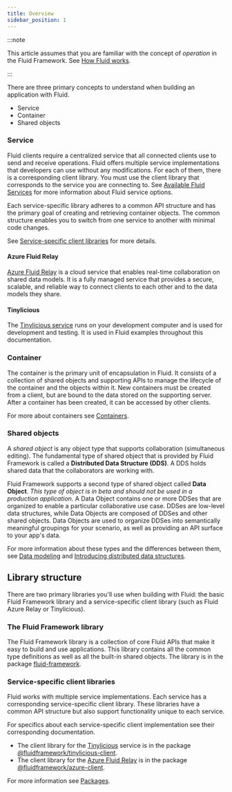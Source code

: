 ```yaml
---
title: Overview
sidebar_position: 1
---
```


:::note

This article assumes that you are familiar with the concept of _operation_ in the Fluid Framework. See [How Fluid works](..#how-fluid-works).

:::

There are three primary concepts to understand when building an application with Fluid.

-   Service
-   Container
-   Shared objects

### Service

Fluid clients require a centralized service that all connected clients use to send and receive operations. Fluid offers multiple service implementations that developers can use without any modifications. For each of them, there is a corresponding client library. You must use the client library that corresponds to the service you are connecting to. See [Available Fluid Services](../deployment/service-options) for more information about Fluid service options.

Each service-specific library adheres to a common API structure and has the primary goal of creating and retrieving container objects. The common structure enables you to switch from one service to another with minimal code changes.

See [Service-specific client libraries](#service-specific-client-libraries) for more details.

#### Azure Fluid Relay

[Azure Fluid Relay](../deployment/azure-frs) is a cloud service that enables real-time collaboration on shared data models. It is a fully managed service that provides a secure, scalable, and reliable way to connect clients to each other and to the data models they share.

#### Tinylicious

The [Tinylicious service](/docs/testing/tinylicious) runs on your development computer and is used for development and testing.
It is used in Fluid examples throughout this documentation.

### Container

The container is the primary unit of encapsulation in Fluid. It consists of a collection of shared objects and supporting APIs to manage the lifecycle of the container and the objects within it. New containers must be created from a client, but are bound to the data stored on the supporting server. After a container has been created, it can be accessed by other clients.

For more about containers see [Containers](./containers).

### Shared objects

A _shared object_ is any object type that supports collaboration (simultaneous editing).
The fundamental type of shared object that is provided by Fluid Framework is called a **Distributed Data Structure (DDS)**. A DDS holds shared data that the collaborators are working with.

Fluid Framework supports a second type of shared object called **Data Object**.
_This type of object is in beta and should not be used in a production application._
A Data Object contains one or more DDSes that are organized to enable a particular collaborative use case.
DDSes are low-level data structures, while Data Objects are composed of DDSes and other shared objects.
Data Objects are used to organize DDSes into semantically meaningful groupings for your scenario, as well as providing an API surface to your app's data.

For more information about these types and the differences between them, see [Data modeling](./data-modeling) and [Introducing distributed data structures](./dds).

## Library structure

There are two primary libraries you'll use when building with Fluid: the basic Fluid Framework library and a service-specific client library (such as Fluid Azure Relay or Tinylicious).

### The Fluid Framework library

The Fluid Framework library is a collection of core Fluid APIs that make it easy to build and use applications.
This library contains all the common type definitions as well as all the built-in shared objects.
The library is in the package [fluid-framework](https://www.npmjs.com/package/fluid-framework).

### Service-specific client libraries

Fluid works with multiple service implementations. Each service has a corresponding service-specific client library. These libraries have a common API structure but also support functionality unique to each service.

For specifics about each service-specific client implementation see their corresponding documentation.

-   The client library for the [Tinylicious](/docs/testing/tinylicious) service is in the package [@fluidframework/tinylicious-client](https://www.npmjs.com/package/@fluidframework/tinylicious-client).
-   The client library for the [Azure Fluid Relay](../deployment/azure-frs) is in the package [@fluidframework/azure-client](https://www.npmjs.com/package/@fluidframework/azure-client).

For more information see [Packages](./packages).
